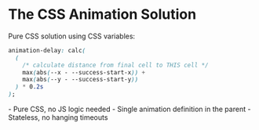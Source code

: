 
# The CSS Animation Solution

<Row>
<Column>

Pure CSS solution using CSS variables:

```css
animation-delay: calc(
  (
    /* calculate distance from final cell to THIS cell */
    max(abs(--x - --success-start-x)) +
    max(abs(--y - --success-start-y))
  ) * 0.2s
);
```
</Column>

<Column>
<ClickReveal>
- Pure CSS, no JS logic needed
- Single animation definition in the parent
- Stateless, no hanging timeouts
</ClickReveal>
</Column>
</Row>
